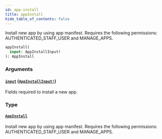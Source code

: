 ```yaml
---
id: app-install
title: appInstall
hide_table_of_contents: false
---
```


Install new app by using app manifest. Requires the following permissions: AUTHENTICATED_STAFF_USER and MANAGE_APPS.

```graphql
appInstall(
  input: AppInstallInput!
): AppInstall
```

### Arguments

#### [`input`](#) ([`AppInstallInput!`](../../../developer/api-reference/inputs/app-install-input))

Fields required to install a new app.

### Type

#### [`AppInstall`](../../../developer/api-reference/objects/app-install)

Install new app by using app manifest. Requires the following permissions: AUTHENTICATED_STAFF_USER and MANAGE_APPS.

